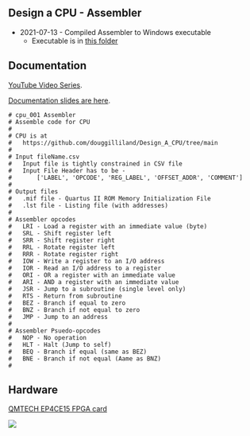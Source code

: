 == Design a CPU - Assembler ==

* 2021-07-13 - Compiled Assembler to Windows executable
** Executable is in [https://github.com/douggilliland/Design_A_CPU/tree/main/Assembler/dist this folder]

== Documentation ==

[https://www.youtube.com/watch?v=ZtEJHF-pVU0&list=PLn__0BqzWEWNspQ0xkG5h-oSJ21EAet8H YouTube Video Series].

[https://github.com/douggilliland/Design_A_CPU/tree/main/Docs Documentation slides are here].

<pre>
# cpu_001 Assembler
# Assemble code for CPU
# 
# CPU is at
# 	https://github.com/douggilliland/Design_A_CPU/tree/main
#
# Input fileName.csv
# 	Input file is tightly constrained in CSV file
# 	Input File Header has to be -
#		['LABEL', 'OPCODE', 'REG_LABEL', 'OFFSET_ADDR', 'COMMENT']
#
# Output files
# 	.mif file - Quartus II ROM Memory Initialization File
#	.lst file - Listing file (with addresses)
#
# Assembler opcodes
#	LRI - Load a register with an immediate value (byte)
#	SRL - Shift register left
#	SRR - Shift register right
#	RRL - Rotate register left
#	RRR - Rotate register right
#	IOW - Write a register to an I/O address
#	IOR - Read an I/O address to a register
#	ORI - OR a register with an immediate value
#	ARI - AND a register with an immediate value
#	JSR - Jump to a subroutine (single level only)
#	RTS - Return from subroutine
#	BEZ - Branch if equal to zero
#	BNZ - Branch if not equal to zero
#	JMP - Jump to an address
#
# Assembler Psuedo-opcodes
#	NOP - No operation
#	HLT - Halt (Jump to self)
#	BEQ - Branch if equal (same as BEZ)
#	BNE - Branch if not equal (Aame as BNZ)
#
</pre>

== Hardware ==

[https://www.aliexpress.com/item/33007471265.html?spm=a2g0o.store_pc_groupList.8148356.5.2f5a77a2912sNP QMTECH EP4CE15 FPGA card]

<img src="https://raw.githubusercontent.com/douggilliland/Design_A_CPU/main/Docs/CycloneIV_Starter_Kit_P528-cropped.jpg?token=AALUDDTXH4AAMPMJKRVL2LDA5BCOI"></img>
